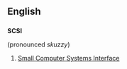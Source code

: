 ==English==
==={{acronym}}===
'''SCSI''' 

(pronounced ''skuzzy'') 

#[[Small Computer Systems Interface]]